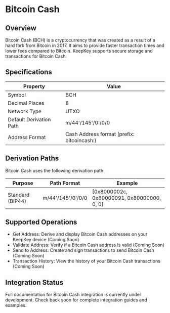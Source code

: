 # Bitcoin Cash

## Overview
Bitcoin Cash (BCH) is a cryptocurrency that was created as a result of a hard fork from Bitcoin in 2017. It aims to provide faster transaction times and lower fees compared to Bitcoin. KeepKey supports secure storage and transactions for Bitcoin Cash.

## Specifications

| Property | Value |
|----------|-------|
| Symbol | BCH |
| Decimal Places | 8 |
| Network Type | UTXO |
| Default Derivation Path | m/44'/145'/0'/0/0 |
| Address Format | Cash Address format (prefix: bitcoincash:) |

## Derivation Paths

Bitcoin Cash uses the following derivation path:

| Purpose | Path Format | Example |
|---------|-------------|---------|
| Standard (BIP44) | m/44'/145'/0'/0/0 | [0x8000002c, 0x80000091, 0x80000000, 0, 0] |

## Supported Operations

- Get Address: Derive and display Bitcoin Cash addresses on your KeepKey device (Coming Soon)
- Validate Address: Verify if a Bitcoin Cash address is valid (Coming Soon)
- Send to Address: Create and sign transactions to send Bitcoin Cash (Coming Soon)
- Transaction History: View the history of your Bitcoin Cash transactions (Coming Soon)

## Integration Status

Full documentation for Bitcoin Cash integration is currently under development. Check back soon for complete integration guides and examples. 